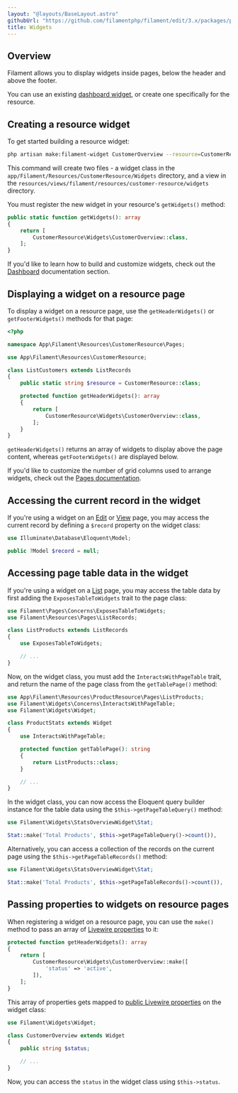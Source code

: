 ```yaml
---
layout: "@layouts/BaseLayout.astro"
githubUrl: "https://github.com/filamentphp/filament/edit/3.x/packages/panels/docs/03-resources/09-widgets.md"
title: Widgets
---
```


## Overview

<LaracastsBanner
    title="Widgets"
    description="Watch the Rapid Laravel Development with Filament series on Laracasts - it will teach you the basics of adding widgets to Filament resources."
    url="https://laracasts.com/series/rapid-laravel-development-with-filament/episodes/15"
    series="rapid-laravel-development"
/>

Filament allows you to display widgets inside pages, below the header and above the footer.

You can use an existing [dashboard widget](../dashboard), or create one specifically for the resource.

## Creating a resource widget

To get started building a resource widget:

```bash
php artisan make:filament-widget CustomerOverview --resource=CustomerResource
```

This command will create two files - a widget class in the `app/Filament/Resources/CustomerResource/Widgets` directory, and a view in the `resources/views/filament/resources/customer-resource/widgets` directory.

You must register the new widget in your resource's `getWidgets()` method:

```php
public static function getWidgets(): array
{
    return [
        CustomerResource\Widgets\CustomerOverview::class,
    ];
}
```

If you'd like to learn how to build and customize widgets, check out the [Dashboard](../dashboard) documentation section.

## Displaying a widget on a resource page

To display a widget on a resource page, use the `getHeaderWidgets()` or `getFooterWidgets()` methods for that page:

```php
<?php

namespace App\Filament\Resources\CustomerResource\Pages;

use App\Filament\Resources\CustomerResource;

class ListCustomers extends ListRecords
{
    public static string $resource = CustomerResource::class;

    protected function getHeaderWidgets(): array
    {
        return [
            CustomerResource\Widgets\CustomerOverview::class,
        ];
    }
}
```

`getHeaderWidgets()` returns an array of widgets to display above the page content, whereas `getFooterWidgets()` are displayed below.

If you'd like to customize the number of grid columns used to arrange widgets, check out the [Pages documentation](../pages#customizing-the-widgets-grid).

## Accessing the current record in the widget

If you're using a widget on an [Edit](editing-records) or [View](viewing-records) page, you may access the current record by defining a `$record` property on the widget class:

```php
use Illuminate\Database\Eloquent\Model;

public ?Model $record = null;
```

## Accessing page table data in the widget

If you're using a widget on a [List](listing-records) page, you may access the table data by first adding the `ExposesTableToWidgets` trait to the page class:

```php
use Filament\Pages\Concerns\ExposesTableToWidgets;
use Filament\Resources\Pages\ListRecords;

class ListProducts extends ListRecords
{
    use ExposesTableToWidgets;

    // ...
}
```

Now, on the widget class, you must add the `InteractsWithPageTable` trait, and return the name of the page class from the `getTablePage()` method:

```php
use App\Filament\Resources\ProductResource\Pages\ListProducts;
use Filament\Widgets\Concerns\InteractsWithPageTable;
use Filament\Widgets\Widget;

class ProductStats extends Widget
{
    use InteractsWithPageTable;

    protected function getTablePage(): string
    {
        return ListProducts::class;
    }

    // ...
}
```

In the widget class, you can now access the Eloquent query builder instance for the table data using the `$this->getPageTableQuery()` method:

```php
use Filament\Widgets\StatsOverviewWidget\Stat;

Stat::make('Total Products', $this->getPageTableQuery()->count()),
```

Alternatively, you can access a collection of the records on the current page using the `$this->getPageTableRecords()` method:

```php
use Filament\Widgets\StatsOverviewWidget\Stat;

Stat::make('Total Products', $this->getPageTableRecords()->count()),
```

## Passing properties to widgets on resource pages

When registering a widget on a resource page, you can use the `make()` method to pass an array of [Livewire properties](https://livewire.laravel.com/docs/properties) to it:

```php
protected function getHeaderWidgets(): array
{
    return [
        CustomerResource\Widgets\CustomerOverview::make([
            'status' => 'active',
        ]),
    ];
}
```

This array of properties gets mapped to [public Livewire properties](https://livewire.laravel.com/docs/properties) on the widget class:

```php
use Filament\Widgets\Widget;

class CustomerOverview extends Widget
{
    public string $status;

    // ...
}
```

Now, you can access the `status` in the widget class using `$this->status`.
